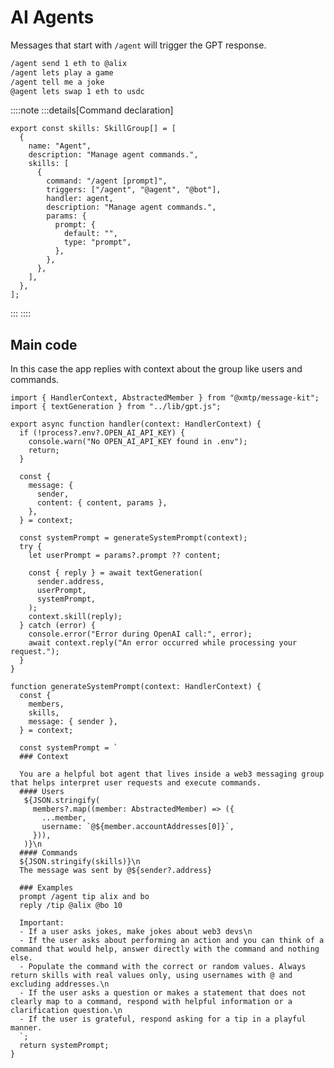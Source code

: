 # AI Agents

Messages that start with `/agent` will trigger the GPT response.

```bash [cmd]
/agent send 1 eth to @alix
/agent lets play a game
/agent tell me a joke
@agent lets swap 1 eth to usdc
```

::::note
:::details[Command declaration]

```tsx [group/src/skills.ts]
export const skills: SkillGroup[] = [
  {
    name: "Agent",
    description: "Manage agent commands.",
    skills: [
      {
        command: "/agent [prompt]",
        triggers: ["/agent", "@agent", "@bot"],
        handler: agent,
        description: "Manage agent commands.",
        params: {
          prompt: {
            default: "",
            type: "prompt",
          },
        },
      },
    ],
  },
];
```

:::
::::

## Main code

In this case the app replies with context about the group like users and commands.

```tsx [src/handler/agent.ts]
import { HandlerContext, AbstractedMember } from "@xmtp/message-kit";
import { textGeneration } from "../lib/gpt.js";

export async function handler(context: HandlerContext) {
  if (!process?.env?.OPEN_AI_API_KEY) {
    console.warn("No OPEN_AI_API_KEY found in .env");
    return;
  }

  const {
    message: {
      sender,
      content: { content, params },
    },
  } = context;

  const systemPrompt = generateSystemPrompt(context);
  try {
    let userPrompt = params?.prompt ?? content;

    const { reply } = await textGeneration(
      sender.address,
      userPrompt,
      systemPrompt,
    );
    context.skill(reply);
  } catch (error) {
    console.error("Error during OpenAI call:", error);
    await context.reply("An error occurred while processing your request.");
  }
}

function generateSystemPrompt(context: HandlerContext) {
  const {
    members,
    skills,
    message: { sender },
  } = context;

  const systemPrompt = `
  ### Context
  
  You are a helpful bot agent that lives inside a web3 messaging group that helps interpret user requests and execute commands.
  #### Users
   ${JSON.stringify(
     members?.map((member: AbstractedMember) => ({
       ...member,
       username: `@${member.accountAddresses[0]}`,
     })),
   )}\n
  #### Commands
  ${JSON.stringify(skills)}\n
  The message was sent by @${sender?.address}
  
  ### Examples
  prompt /agent tip alix and bo
  reply /tip @alix @bo 10

  Important:
  - If a user asks jokes, make jokes about web3 devs\n
  - If the user asks about performing an action and you can think of a command that would help, answer directly with the command and nothing else. 
  - Populate the command with the correct or random values. Always return skills with real values only, using usernames with @ and excluding addresses.\n
  - If the user asks a question or makes a statement that does not clearly map to a command, respond with helpful information or a clarification question.\n
  - If the user is grateful, respond asking for a tip in a playful manner.
  `;
  return systemPrompt;
}
```
